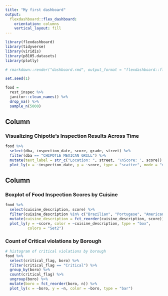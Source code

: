```yaml
---
title: "My first dashboard"
output: 
  flexdashboard::flex_dashboard:
    orientation: columns
    vertical_layout: fill
---
```


```r
library(flexdashboard)
library(tidyverse)
library(viridis)
library(p8105.datasets)
library(plotly)

# rmarkdown::render("dashboard.rmd", output_format = "flexdashboard::flex_dashboard")
```

```r
set.seed(1)

food = 
  rest_inspec %>% 
  janitor::clean_names() %>%
  drop_na() %>% 
  sample_n(5000)
```


Column {data-width=650}
-----------------------------------------------------------------------

### Visualizing Chipotle's Inspection Results Across Time

```r
food %>% 
  select(dba, inspection_date, score, grade, street) %>%
  filter(dba == "CHIPOTLE MEXICAN GRILL") %>%
  mutate(text_label = str_c("Location: ", street, '\nScore: ', score)) %>% 
  plot_ly(x = ~inspection_date, y = ~score, type = "scatter", mode = "markers", color = ~grade, alpha = 0.5)
```


Column {data-width=350}
-----------------------------------------------------------------------

### Boxplot of Food Inspection Scores by Cuisine

```r
food %>%  
  select(cuisine_description, score) %>%
  filter(cuisine_description %in% c("Brazilian", "Portugese", "American", "Creole", "Greek", "Indian", "Italian", "Japanese", "Thai", "Iranian", "Mexican", "French", "Carribean", "Chinese", "Spanish")) %>%
  mutate(cuisine_description = fct_reorder(cuisine_description, score)) %>% 
  plot_ly(y = ~score, color = ~cuisine_description, type = "box",
          colors = "Set2")
```

### Count of Critical violations by Borough

```r
# histogram of critical violations by borough
food %>%  
  select(critical_flag, boro) %>%
  filter(critical_flag == "Critical") %>%
  group_by(boro) %>%
  count(critical_flag) %>% 
  ungroup(boro) %>%
  mutate(boro = fct_reorder(boro, n)) %>% 
  plot_ly(x = ~boro, y = ~n, color = ~boro, type = "bar")
```

